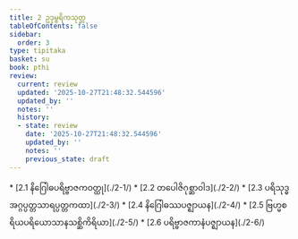 ```yaml
---
title: 2 ဥဒုမ္ဗရိကသုတ္တ
tableOfContents: false
sidebar:
  order: 3
type: tipitaka
basket: su
book: pthi
review:
  current: review
  updated: '2025-10-27T21:48:32.544596'
  updated_by: ''
  notes: ''
  history:
  - state: review
    date: '2025-10-27T21:48:32.544596'
    updated_by: ''
    notes: ''
    previous_state: draft
---
```



<ReviewStatus review={frontmatter.review} showDetails={true} />

<HypothesisAnnotation frontmatter={frontmatter} />

<DynamicBreadcrumb />



<TableOfContents book="pthi" section="2">
* [2.1 နိဂြေါဓပရိဗ္ဗာဇကဝတ္ထု](./2-1/)
* [2.2 တပေါဇိဂုစ္ဆာဝါဒ](./2-2/)
* [2.3 ပရိသုဒ္ဓအဂ္ဂပ္ပတ္တသာရပ္ပတ္တကထာ](./2-3/)
* [2.4 နိဂြေါဓဿပဇ္ဈာယန](./2-4/)
* [2.5 ဗြဟ္မစရိယပရိယောသာနသစ္ဆိကိရိယာ](./2-5/)
* [2.6 ပရိဗ္ဗာဇကာနံပဇ္ဈာယန](./2-6/)
</TableOfContents>